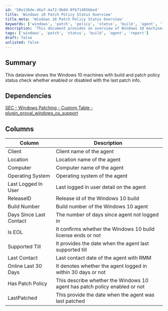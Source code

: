 ```yaml
---
id: '58e136de-46a7-4af2-9b84-0fb71405bbe4'
title: 'Windows 10 Patch Policy Status Overview'
title_meta: 'Windows 10 Patch Policy Status Overview'
keywords: ['windows', 'patch', 'policy', 'status', 'build', 'agent', 'last', 'contact']
description: 'This document provides an overview of Windows 10 machines, detailing their build and patch policy status, including whether patch policies are enabled or disabled, along with the latest patch information and agent contact details.'
tags: ['windows', 'patch', 'status', 'build', 'agent', 'report']
draft: false
unlisted: false
---
```

## Summary

This dataview shows the Windows 10 machines with build and patch policy status check whether enabled or disabled with the last patch info.

## Dependencies

[SEC - Windows Patching - Custom Table - plugin_proval_windows_os_support](https://proval.itglue.com/DOC-5078775-7780690)

## Columns

| Column                        | Description                                                 |
|-------------------------------|-------------------------------------------------------------|
| Client                        | Client name of the agent                                    |
| Location                      | Location name of the agent                                  |
| Computer                      | Computer name of the agent                                  |
| Operating System              | Operating system of the agent                               |
| Last Logged In User           | Last logged in user detail on the agent                    |
| ReleaseID                    | Release id of the Windows 10 build                         |
| Build Number                  | Build number of the Windows 10 agent                        |
| Days Since Last Contact       | The number of days since agent not logged in                |
| Is EOL                        | It confirms whether the Windows 10 build license ends or not|
| Supported Till                | It provides the date when the agent last supported till     |
| Last Contact                  | Last contact date of the agent with RMM                    |
| Online Last 30 Days           | It denotes whether the agent logged in within 30 days or not|
| Has Patch Policy              | This describe whether the Windows 10 agent has patch policy enabled or not |
| LastPatched                   | This provide the date when the agent was last patched       |













